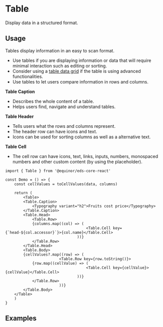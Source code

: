 
# Table

Display data in a structured format.

<Links 
    ariaUrl="https://www.w3.org/WAI/ARIA/apg/patterns/table/"
    figmaUrl="https://www.figma.com/file/0bGXR2sCwMVSDNyyzu5BXrO5/UI%E2%80%94User-Interface?node-id=17481%3A1541"
    documentationUrl="https://eds.equinor.com/0b0c666ab/p/392109-table/b/398446"
    sourceUrl="https://github.com/equinor/design-system/blob/develop/packages/eds-core-react/src/components/Table/Table.tsx"
    npmUrl="https://www.npmjs.com/package/@equinor/eds-core-react"
/>

<Story id="data-display-table--introduction" />
<PropsTable />

## Usage

Tables display information in an easy to scan format.

<ul>
    <li>Use tables if you are displaying information or data that will require minimal interaction such as editing or sorting.</li>
    <li>Consider using a <a href="https://zeroheight.com/0b0c666ab/v/latest/p/65c95b-table-data-grid/b/398446">table data grid</a> if the table is using advanced functionalities.</li>
    <li>Use tables to let users compare information in rows and columns.</li>
</ul>

<strong>Table Caption</strong>
<ul>
    <li>Describes the whole content of a table.</li>
    <li>Helps users find, navigate and understand tables.</li>
</ul>

<strong>Table Header</strong>
<ul>
    <li>Tells users what the rows and columns represent.</li>
    <li>The header row can have icons and text.</li>
    <li>Icons can be used for sorting columns as well as a alternative text.</li>
</ul>

<strong>Table Cell</strong>
<ul>
    <li>The cell row can have icons, text, links, inputs, numbers, monospaced numbers and other custom content (by using the placeholder).</li>
</ul>

```tsx
import { Table } from '@equinor/eds-core-react'

const Demo = () => {
    const cellValues = toCellValues(data, columns)

    return (
        <Table>
        <Table.Caption>
            <Typography variant="h2">Fruits cost price</Typography>
        </Table.Caption>
        <Table.Head>
            <Table.Row>
            {columns.map((col) => (
                                    <Table.Cell key={`head-${col.accessor}`}>{col.name}</Table.Cell>
                                ))}
            </Table.Row>
        </Table.Head>
        <Table.Body>
        {cellValues?.map((row) => (
                        <Table.Row key={row.toString()}>
            {row.map((cellValue) => (
                                    <Table.Cell key={cellValue}>{cellValue}</Table.Cell>
                                ))}
            </Table.Row>
                        ))}
        </Table.Body>
    </Table>
    )
}
```

## Examples